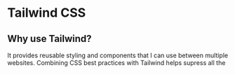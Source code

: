 # Tailwind CSS

## Why use Tailwind?
It provides reusable styling and components that I can use between multiple websites. Combining CSS best practices with Tailwind helps supress all the 